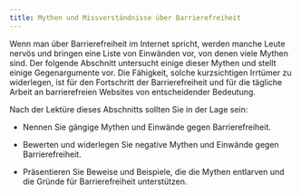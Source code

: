 ```yaml
---
title: Mythen und Missverständnisse über Barrierefreiheit
---
```


Wenn man über Barrierefreiheit im Internet spricht, werden manche Leute nervös und bringen eine Liste von Einwänden vor, von
denen viele Mythen sind. Der folgende Abschnitt untersucht einige dieser Mythen und stellt einige Gegenargumente vor. Die Fähigkeit,
solche kurzsichtigen Irrtümer zu widerlegen, ist für den Fortschritt der Barrierefreiheit und für die tägliche Arbeit an
barrierefreien Websites von entscheidender Bedeutung.

Nach der Lektüre dieses Abschnitts sollten Sie in der Lage sein:

- Nennen Sie gängige Mythen und Einwände gegen Barrierefreiheit.

- Bewerten und widerlegen Sie negative Mythen und Einwände gegen Barrierefreiheit.

- Präsentieren Sie Beweise und Beispiele, die die Mythen entlarven und die Gründe für Barrierefreiheit unterstützen.
